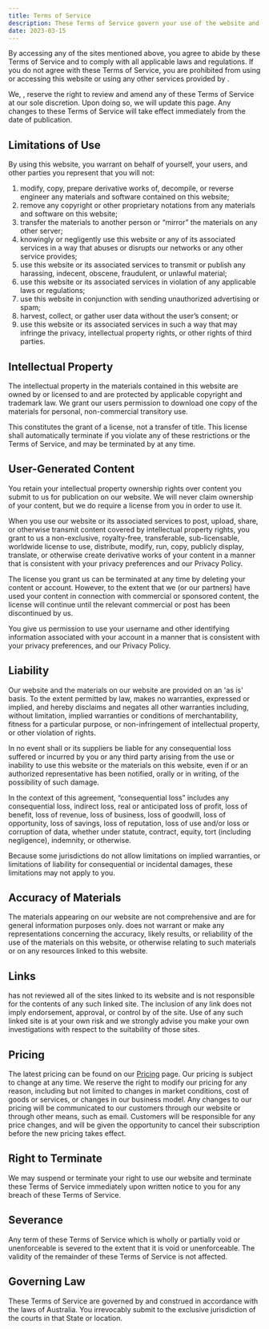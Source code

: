 ```yaml
---
title: Terms of Service
description: These Terms of Service govern your use of the website and any related services provided by us.
date: 2023-03-15
---
```


By accessing any of the sites mentioned above, you agree to abide by these Terms of Service and to comply with all applicable laws and regulations. If you do not agree with these Terms of Service, you are prohibited from using or accessing this website or using any other services provided by <CompanyName />.

We, <CompanyName />, reserve the right to review and amend any of these Terms of Service at our sole discretion. Upon doing so, we will update this page. Any changes to these Terms of Service will take effect immediately from the date of publication.

## Limitations of Use

By using this website, you warrant on behalf of yourself, your users, and other parties you represent that you will not:

1. modify, copy, prepare derivative works of, decompile, or reverse engineer any materials and software contained on this website;
2. remove any copyright or other proprietary notations from any materials and software on this website;
3. transfer the materials to another person or “mirror” the materials on any other server;
4. knowingly or negligently use this website or any of its associated services in a way that abuses or disrupts our networks or any other service <CompanyName /> provides;
5. use this website or its associated services to transmit or publish any harassing, indecent, obscene, fraudulent, or unlawful material;
6. use this website or its associated services in violation of any applicable laws or regulations;
7. use this website in conjunction with sending unauthorized advertising or spam;
8. harvest, collect, or gather user data without the user’s consent; or
9. use this website or its associated services in such a way that may infringe the privacy, intellectual property rights, or other rights of third parties.

## Intellectual Property

The intellectual property in the materials contained in this website are owned by or licensed to <CompanyName /> and are protected by applicable copyright and trademark law. We grant our users permission to download one copy of the materials for personal, non-commercial transitory use.

This constitutes the grant of a license, not a transfer of title. This license shall automatically terminate if you violate any of these restrictions or the Terms of Service, and may be terminated by <CompanyName /> at any time.

## User-Generated Content

You retain your intellectual property ownership rights over content you submit to us for publication on our website. We will never claim ownership of your content, but we do require a license from you in order to use it.

When you use our website or its associated services to post, upload, share, or otherwise transmit content covered by intellectual property rights, you grant to us a non-exclusive, royalty-free, transferable, sub-licensable, worldwide license to use, distribute, modify, run, copy, publicly display, translate, or otherwise create derivative works of your content in a manner that is consistent with your privacy preferences and our Privacy Policy.

The license you grant us can be terminated at any time by deleting your content or account. However, to the extent that we (or our partners) have used your content in connection with commercial or sponsored content, the license will continue until the relevant commercial or post has been discontinued by us.

You give us permission to use your username and other identifying information associated with your account in a manner that is consistent with your privacy preferences, and our Privacy Policy.

## Liability

Our website and the materials on our website are provided on an 'as is' basis. To the extent permitted by law, <CompanyName /> makes no warranties, expressed or implied, and hereby disclaims and negates all other warranties including, without limitation, implied warranties or conditions of merchantability, fitness for a particular purpose, or non-infringement of intellectual property, or other violation of rights.

In no event shall <CompanyName /> or its suppliers be liable for any consequential loss suffered or incurred by you or any third party arising from the use or inability to use this website or the materials on this website, even if <CompanyName /> or an authorized representative has been notified, orally or in writing, of the possibility of such damage.

In the context of this agreement, “consequential loss” includes any consequential loss, indirect loss, real or anticipated loss of profit, loss of benefit, loss of revenue, loss of business, loss of goodwill, loss of opportunity, loss of savings, loss of reputation, loss of use and/or loss or corruption of data, whether under statute, contract, equity, tort (including negligence), indemnity, or otherwise.

Because some jurisdictions do not allow limitations on implied warranties, or limitations of liability for consequential or incidental damages, these limitations may not apply to you.

## Accuracy of Materials

The materials appearing on our website are not comprehensive and are for general information purposes only. <CompanyName /> does not warrant or make any representations concerning the accuracy, likely results, or reliability of the use of the materials on this website, or otherwise relating to such materials or on any resources linked to this website.

## Links

<CompanyName/> has not reviewed all of the sites linked to its website and is not responsible for the contents of any such linked site. The inclusion of any link does not imply endorsement, approval, or control by
<CompanyName/> of the site. Use of any such linked site is at your own risk and we strongly advise you make your own investigations with respect to the suitability of those sites.

## Pricing

The latest pricing can be found on our [Pricing](/pricing) page. Our pricing is subject to change at any time. We reserve the right to modify our pricing for any reason, including but not limited to changes in market conditions, cost of goods or services, or changes in our business model. Any changes to our pricing will be communicated to our customers through our website or through other means, such as email. Customers will be responsible for any price changes, and will be given the opportunity to cancel their subscription before the new pricing takes effect.

## Right to Terminate

We may suspend or terminate your right to use our website and terminate these Terms of Service immediately upon written notice to you for any breach of these Terms of Service.

## Severance

Any term of these Terms of Service which is wholly or partially void or unenforceable is severed to the extent that it is void or unenforceable. The validity of the remainder of these Terms of Service is not affected.

## Governing Law

These Terms of Service are governed by and construed in accordance with the laws of Australia. You irrevocably submit to the exclusive jurisdiction of the courts in that State or location.
